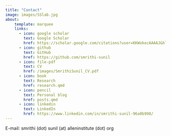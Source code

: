 ```yaml
---
title: "Contact"
image: images/SSlab.jpg
about:
    template: marquee
    links:
      - icon: google scholar
        text: Google Scholar
        href: https://scholar.google.com/citations?user=KKWokecAAAAJ&hl=en&oi=ao
      - icon: github
        text: GitHub
        href: https://github.com/smrithi-sunil
      - icon: file-pdf
        text: CV
        href: /images/SmrithiSunil_CV.pdf
      - icon: book
        text: Research
        href: research.qmd
      - icon: pencil
        text: Personal blog
        href: posts.qmd
      - icon: linkedin
        text: LinkedIn
        href: https://www.linkedin.com/in/smrithi-sunil-96a0b998/    
---
```


E-mail: smrithi (dot) sunil (at) alleninstitute (dot) org
